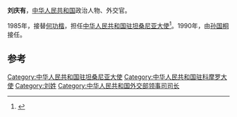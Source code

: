 '''刘庆有'''，[[中华人民共和国|中华人民共和国]]政治人物、外交官。

1985年，接替[[何功楷|何功楷]]，担任[[中国驻坦桑尼亚大使列表|中华人民共和国驻坦桑尼亚大使]]<ref>{{cite web|author=中华人民共和国外交部|title=中国驻坦桑尼亚历任大使|url=http://www.mfa.gov.cn/chn/pds/ziliao/wjrw/2167/2170/t9214.htm|publisher=中华人民共和国外交部|accessdate=2012-03-03}}</ref>。1990年，由[[孙国桐|孙国桐]]接任。

== 参考 ==
{{reflist}}
{{start box}}
{{s-dip}}
{{succession box|[[何功楷|何功楷]]|[[孙国桐|孙国桐]]<br />[[韋東|韋東]]|[[中国驻坦桑尼亚大使列表|中华人民共和国驻坦桑尼亚大使]]<br /><small>兼駐[[中國駐科摩羅大使列表|科摩羅]]</small>|1985年4月-1990年1月}}
{{end box}}
{{中国政治人物小作品}}

[[Category:中华人民共和国驻坦桑尼亚大使|Category:中华人民共和国驻坦桑尼亚大使]]
[[Category:中华人民共和国驻科摩罗大使|Category:中华人民共和国驻科摩罗大使]]
[[Category:刘姓|Category:刘姓]]
[[Category:中华人民共和国外交部领事司司长|Category:中华人民共和国外交部领事司司长]]